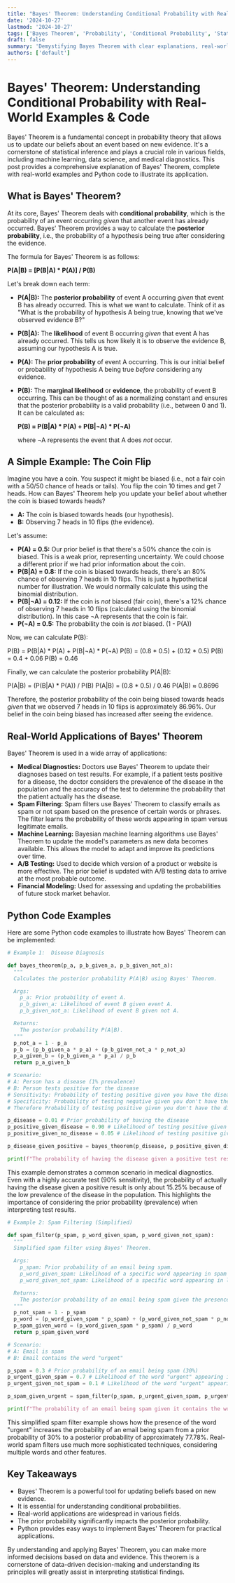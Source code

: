 ```yaml
---
title: "Bayes' Theorem: Understanding Conditional Probability with Real-World Examples & Code"
date: '2024-10-27'
lastmod: '2024-10-27'
tags: ['Bayes Theorem', 'Probability', 'Conditional Probability', 'Statistics', 'Mathematics', 'Data Science', 'Machine Learning']
draft: false
summary: 'Demystifying Bayes Theorem with clear explanations, real-world examples, and practical code implementations in Python. Learn how to update your beliefs based on new evidence.'
authors: ['default']
---
```


# Bayes' Theorem: Understanding Conditional Probability with Real-World Examples & Code

Bayes' Theorem is a fundamental concept in probability theory that allows us to update our beliefs about an event based on new evidence. It's a cornerstone of statistical inference and plays a crucial role in various fields, including machine learning, data science, and medical diagnostics. This post provides a comprehensive explanation of Bayes' Theorem, complete with real-world examples and Python code to illustrate its application.

## What is Bayes' Theorem?

At its core, Bayes' Theorem deals with **conditional probability**, which is the probability of an event occurring *given* that another event has already occurred.  Bayes' Theorem provides a way to calculate the **posterior probability**,  i.e., the probability of a hypothesis being true after considering the evidence.

The formula for Bayes' Theorem is as follows:

**P(A|B) = [P(B|A) * P(A)] / P(B)**

Let's break down each term:

*   **P(A|B):**  The **posterior probability** of event A occurring *given* that event B has already occurred. This is what we want to calculate.  Think of it as "What is the probability of hypothesis A being true, knowing that we've observed evidence B?"

*   **P(B|A):** The **likelihood** of event B occurring *given* that event A has already occurred. This tells us how likely it is to observe the evidence B, assuming our hypothesis A is true.

*   **P(A):** The **prior probability** of event A occurring. This is our initial belief or probability of hypothesis A being true *before* considering any evidence.

*   **P(B):** The **marginal likelihood** or **evidence**, the probability of event B occurring. This can be thought of as a normalizing constant and ensures that the posterior probability is a valid probability (i.e., between 0 and 1).  It can be calculated as:

    **P(B) = P(B|A) * P(A) + P(B|¬A) * P(¬A)**

    where ¬A represents the event that A does *not* occur.

## A Simple Example:  The Coin Flip

Imagine you have a coin. You suspect it might be biased (i.e., not a fair coin with a 50/50 chance of heads or tails). You flip the coin 10 times and get 7 heads. How can Bayes' Theorem help you update your belief about whether the coin is biased towards heads?

*   **A:**  The coin is biased towards heads (our hypothesis).
*   **B:**  Observing 7 heads in 10 flips (the evidence).

Let's assume:

*   **P(A) = 0.5:**  Our prior belief is that there's a 50% chance the coin is biased.  This is a weak prior, representing uncertainty. We could choose a different prior if we had prior information about the coin.
*   **P(B|A) = 0.8:** If the coin is biased towards heads, there's an 80% chance of observing 7 heads in 10 flips.  This is just a hypothetical number for illustration. We would normally calculate this using the binomial distribution.
*   **P(B|¬A) = 0.12:** If the coin is *not* biased (fair coin), there's a 12% chance of observing 7 heads in 10 flips (calculated using the binomial distribution).  In this case ¬A represents that the coin is fair.
*   **P(¬A) = 0.5:** The probability the coin is *not* biased. (1 - P(A))

Now, we can calculate P(B):

P(B) = P(B|A) * P(A) + P(B|¬A) * P(¬A)
P(B) = (0.8 * 0.5) + (0.12 * 0.5)
P(B) = 0.4 + 0.06
P(B) = 0.46

Finally, we can calculate the posterior probability P(A|B):

P(A|B) = (P(B|A) * P(A)) / P(B)
P(A|B) = (0.8 * 0.5) / 0.46
P(A|B) ≈ 0.8696

Therefore, the posterior probability of the coin being biased towards heads *given* that we observed 7 heads in 10 flips is approximately 86.96%. Our belief in the coin being biased has increased after seeing the evidence.

## Real-World Applications of Bayes' Theorem

Bayes' Theorem is used in a wide array of applications:

*   **Medical Diagnostics:**  Doctors use Bayes' Theorem to update their diagnoses based on test results. For example, if a patient tests positive for a disease, the doctor considers the prevalence of the disease in the population and the accuracy of the test to determine the probability that the patient actually has the disease.
*   **Spam Filtering:**  Spam filters use Bayes' Theorem to classify emails as spam or not spam based on the presence of certain words or phrases.  The filter learns the probability of these words appearing in spam versus legitimate emails.
*   **Machine Learning:**  Bayesian machine learning algorithms use Bayes' Theorem to update the model's parameters as new data becomes available. This allows the model to adapt and improve its predictions over time.
*   **A/B Testing:** Used to decide which version of a product or website is more effective. The prior belief is updated with A/B testing data to arrive at the most probable outcome.
*   **Financial Modeling:** Used for assessing and updating the probabilities of future stock market behavior.

## Python Code Examples

Here are some Python code examples to illustrate how Bayes' Theorem can be implemented:

```python
# Example 1:  Disease Diagnosis

def bayes_theorem(p_a, p_b_given_a, p_b_given_not_a):
  """
  Calculates the posterior probability P(A|B) using Bayes' Theorem.

  Args:
    p_a: Prior probability of event A.
    p_b_given_a: Likelihood of event B given event A.
    p_b_given_not_a: Likelihood of event B given not A.

  Returns:
    The posterior probability P(A|B).
  """
  p_not_a = 1 - p_a
  p_b = (p_b_given_a * p_a) + (p_b_given_not_a * p_not_a)
  p_a_given_b = (p_b_given_a * p_a) / p_b
  return p_a_given_b

# Scenario:
# A: Person has a disease (1% prevalence)
# B: Person tests positive for the disease
# Sensitivity: Probability of testing positive given you have the disease (90%)
# Specificity: Probability of testing negative given you don't have the disease (95%)
# Therefore Probability of testing positive given you don't have the disease is 1-95% = 5%

p_disease = 0.01 # Prior probability of having the disease
p_positive_given_disease = 0.90 # Likelihood of testing positive given you have the disease
p_positive_given_no_disease = 0.05 # Likelihood of testing positive given you don't have the disease

p_disease_given_positive = bayes_theorem(p_disease, p_positive_given_disease, p_positive_given_no_disease)

print(f"The probability of having the disease given a positive test result is: {p_disease_given_positive:.4f}") # Output: 0.1525
```

This example demonstrates a common scenario in medical diagnostics. Even with a highly accurate test (90% sensitivity), the probability of actually having the disease given a positive result is only about 15.25% because of the low prevalence of the disease in the population.  This highlights the importance of considering the prior probability (prevalence) when interpreting test results.

```python
# Example 2: Spam Filtering (Simplified)

def spam_filter(p_spam, p_word_given_spam, p_word_given_not_spam):
  """
  Simplified spam filter using Bayes' Theorem.

  Args:
    p_spam: Prior probability of an email being spam.
    p_word_given_spam: Likelihood of a specific word appearing in spam emails.
    p_word_given_not_spam: Likelihood of a specific word appearing in legitimate emails.

  Returns:
    The posterior probability of an email being spam given the presence of the word.
  """
  p_not_spam = 1 - p_spam
  p_word = (p_word_given_spam * p_spam) + (p_word_given_not_spam * p_not_spam)
  p_spam_given_word = (p_word_given_spam * p_spam) / p_word
  return p_spam_given_word

# Scenario:
# A: Email is spam
# B: Email contains the word "urgent"

p_spam = 0.3 # Prior probability of an email being spam (30%)
p_urgent_given_spam = 0.7 # Likelihood of the word "urgent" appearing in spam emails (70%)
p_urgent_given_not_spam = 0.1 # Likelihood of the word "urgent" appearing in legitimate emails (10%)

p_spam_given_urgent = spam_filter(p_spam, p_urgent_given_spam, p_urgent_given_not_spam)

print(f"The probability of an email being spam given it contains the word 'urgent' is: {p_spam_given_urgent:.4f}") # Output: 0.7778
```

This simplified spam filter example shows how the presence of the word "urgent" increases the probability of an email being spam from a prior probability of 30% to a posterior probability of approximately 77.78%.  Real-world spam filters use much more sophisticated techniques, considering multiple words and other features.

## Key Takeaways

*   Bayes' Theorem is a powerful tool for updating beliefs based on new evidence.
*   It is essential for understanding conditional probabilities.
*   Real-world applications are widespread in various fields.
*   The prior probability significantly impacts the posterior probability.
*   Python provides easy ways to implement Bayes' Theorem for practical applications.

By understanding and applying Bayes' Theorem, you can make more informed decisions based on data and evidence. This theorem is a cornerstone of data-driven decision-making and understanding its principles will greatly assist in interpreting statistical findings.